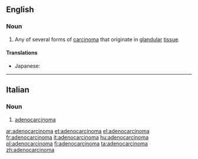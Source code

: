 ==English==

===Noun===
{{wikipedia}}
{{en-noun}}

# {{context|oncology|lang=en}} Any of several forms of [[carcinoma]] that originate in [[glandular]] [[tissue]].

====Translations====
{{trans-top|any of several forms of carcinoma that originate in glandular tissue}}
* Japanese: {{t|ja|腺癌|tr=せんがん, sengan}}
{{trans-mid}}
{{trans-bottom}}

----

==Italian==
{{wikipedia|lang=it}}
===Noun===
{{it-noun|m}}

# {{context|oncology|lang=it}} [[#English|adenocarcinoma]]

[[ar:adenocarcinoma]]
[[et:adenocarcinoma]]
[[el:adenocarcinoma]]
[[fr:adenocarcinoma]]
[[it:adenocarcinoma]]
[[hu:adenocarcinoma]]
[[pl:adenocarcinoma]]
[[fi:adenocarcinoma]]
[[ta:adenocarcinoma]]
[[zh:adenocarcinoma]]